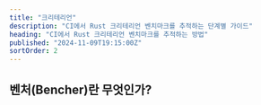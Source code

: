 ```yaml
---
title: "크리테리언"
description: "CI에서 Rust 크리테리언 벤치마크를 추적하는 단계별 가이드"
heading: "CI에서 Rust 크리테리언 벤치마크를 추적하는 방법"
published: "2024-11-09T19:15:00Z"
sortOrder: 2
---
```



<Intro
  text="Criterion으로 Rust 코드의 벤치마크 측정 방법"
  url="/ko/learn/benchmarking/rust/criterion/"
/>

## 벤처(Bencher)란 무엇인가?

<BencherIntro />

<StepsForBencherCloud
  adapter="rust_criterion"
  url="/ko/docs/explanation/adapters/#-rust-criterion"
/>

<StepsForBencherSelfHosted
  adapter="rust_criterion"
  url="/ko/docs/explanation/adapters/#-rust-criterion"
/>

<RustCriterion />

<br />

<CallToAction />
